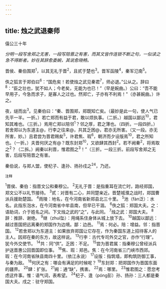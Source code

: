 ```yaml
---
---
---
```

title: 烛之武退秦师
---



僖公三十年

*分明一段写舍郑之无害，一段写陪晋之有害，而其文皆作连锁不断之句，一似读之急不得断者。妙在其辞愈委婉，其说愈晓畅。*

晋侯、秦伯围郑<sup>1</sup>，以其无礼于晋<sup>2</sup>，且贰于楚也<sup>3</sup>。晋军函陵<sup>4</sup>，秦军氾南<sup>5</sup>。

佚之狐言于郑伯曰<sup>6</sup>：“国危矣！若使烛之武见秦君<sup>7</sup>，师必退。”公从之。辞曰<sup>8</sup>：“臣之壮也，犹不如人；今老矣，无能为也已！”（早是婉曲。）公曰：“吾不能早用子，今急而求子，是寡人之过也。然郑亡，子亦有不利焉！"（亦甚婉曲。）许之。

夜，缒而出<sup>3</sup>。见秦伯曰：“秦、晋围郑，郑既知亡矣。（最妙是此一句，使人气已先平一半。一折。）若亡郑而有益于君，敢以烦执事。（二折。）越国以鄙远<sup>10</sup>，君知其难也。（三折。）焉用亡郑以陪邻<sup>1</sup>？邻之厚，君之薄也。（四折。一段四折。）若舍郑以为东道主@，行李之往来@，共其乏困@，君亦无所害。（又一段。亦无所害，妙。）且君尝为晋君赐矣<sup>5</sup>，许君焦、瑕<sup>6</sup>，朝济而夕设版焉<sup>10</sup>，君之所知也。（一折。）夫晋何厌之有@？既东封郑<sup>10</sup>，又欲肆其西封<sup>2</sup>。若不阙秦<sup>2</sup>，将焉取之<sup>2</sup>？（二拆。）阙秦以利晋，惟君图之<sup>3</sup>！”（三折。一段三折。前段写舍郑之无害，后段写陪晋之有害。

秦伯说，与郑人盟，使杞子、逢孙、扬孙戍之<sup>24</sup>，乃还。

<sup>注释</sup>

<sup>1</sup>晋侯、秦伯：指晋文公和秦穆公。
<sup>2</sup>无礼于晋：是指重耳在流亡时，路经郑国，郑文公不以礼节接待。
<sup>3</sup>贰：对晋有二心，并同楚亲近。晋楚城濮之战时，郑国曹派兵援助楚国。
<sup>4</sup>雨陵：地名，在今河南省新郑县北三十里。
<sup>5</sup>池（fàn泛）：水名。此指东泡水，在今河南省中牟县南，但早已干涸。
<sup>6</sup>佚之狐：郑国大夫。之：语助词，介于姓名之间。下文烛之武的“之”，与此同。
<sup>7</sup>烛之武：郑国大夫。
<sup>8</sup>辞：推辞、谢绝。
<sup>9</sup>继（zhuì坠）：用绳系住身体从城上放下去。
<sup>10</sup>越国以鄙远：越过晋国把远离秦的郑国作为边境。鄙：边邑。
<sup>11</sup>焉：何必。陪：增益。邻：指晋国。
<sup>12</sup>若舍郑以为东道主：如果放弃郑国让它存在，作为秦国东道上招待客人的主人。因郑在秦的东方，故这样说。
<sup>13</sup>行李：古代专司外交之官，亦作“行理”。犹今外交使节。
<sup>14</sup>共：同“供”。乏困：不足。
<sup>15</sup>尝为晋君属：指秦穆公曾经派兵护送晋惠公回晋国即位事。
<sup>16</sup>焦、瑕：郑邑。焦：在今河南省三门峡市西郊。瑕：在今河南省陕县南四十里。（依江永说）
<sup>17</sup>设版：指筑墙，即构筑防御工事，与秦为敌。
<sup>18</sup>何厌之有：哪会有满足的时候呢？
<sup>19</sup>东封郑：把郑国作为晋国东面的疆界。
<sup>20</sup>肆：扩张。
<sup>21</sup>阙：通“缺”，携害。
<sup>22</sup>焉：哪里。
<sup>23</sup>惟君图之：愿您考虑这件事。惟：语气词，表希望。
<sup>24</sup>杞子、逢（póng彭）孙、扬孙：三人都是秦国大夫。戌之：驻守郑国。